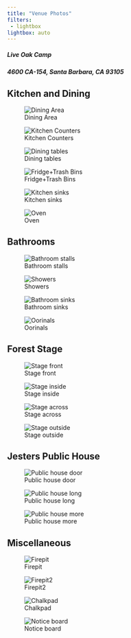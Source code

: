 ```yaml
---
title: "Venue Photos"
filters:
 - lightbox
lightbox: auto
---
```


##### Live Oak Camp 

##### 4600 CA-154, Santa Barbara, CA 93105

## Kitchen and Dining

![Dining Area](photos/Dining.jpg){group="kitchen"}

![Kitchen Counters](photos/Kitchen_counters.jpg){group="kitchen"}

![Dining tables](photos/Dining_tables.jpg){group="kitchen"}

![Fridge+Trash Bins](photos/Fridge_bins.jpg){group="kitchen"}

![Kitchen sinks](photos/Kitchen_sinks.jpg){group="kitchen"}

![Oven](photos/Oven.jpg){group="kitchen"}

## Bathrooms

![Bathroom stalls](photos/Bathroom_stalls.jpg){group="bathroom"}

![Showers](photos/Bathroom_showers.jpg){group="bathroom"}

![Bathroom sinks](photos/Bathroom_sinks.jpg){group="bathroom"}

![Oorinals](photos/Bathroom_oorinals.jpg){group="bathroom"}

## Forest Stage

![Stage front](photos/Stage_front.jpg){group="forest stage"}

![Stage inside](photos/Stage_inside.jpg){group="forest stage"}

![Stage across](photos/Stage_across.jpg){group="forest stage"}

![Stage outside](photos/Stage_outside.jpg){group="forest stage"}

## Jesters Public House

![Public house door](photos/Public_house_door.jpg){group="jesters pub"}

![Public house long](/photos/Public_house_long.jpg){group="jesters pub"}

![Public house more](/photos/Public_house_more.jpg){group="jesters pub"}

## Miscellaneous

![Firepit](photos/Fire_pit.jpg){group="misc"}

![Firepit2](photos/Fire_pit2.jpg){group="misc"}

![Chalkpad](photos/Chalk_pad.jpg){group="misc"}

![Notice board](photos/Notice_board.jpg){group="misc"}
